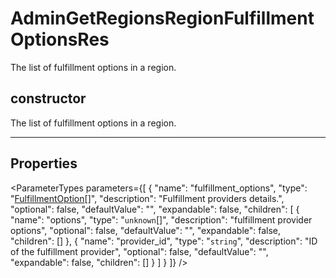 
# AdminGetRegionsRegionFulfillmentOptionsRes

The list of fulfillment options in a region.

## constructor

The list of fulfillment options in a region.

___

## Properties

<ParameterTypes parameters={[
  {
    "name": "fulfillment_options",
    "type": "[FulfillmentOption](medusa.FulfillmentOption.mdx)[]",
    "description": "Fulfillment providers details.",
    "optional": false,
    "defaultValue": "",
    "expandable": false,
    "children": [
      {
        "name": "options",
        "type": "`unknown`[]",
        "description": "fulfillment provider options",
        "optional": false,
        "defaultValue": "",
        "expandable": false,
        "children": []
      },
      {
        "name": "provider_id",
        "type": "`string`",
        "description": "ID of the fulfillment provider",
        "optional": false,
        "defaultValue": "",
        "expandable": false,
        "children": []
      }
    ]
  }
]} />
